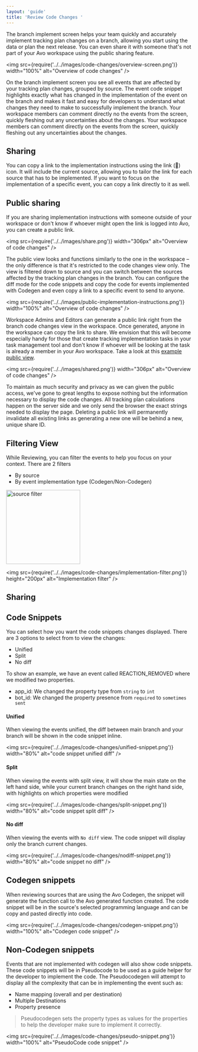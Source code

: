 ```yaml
---
layout: 'guide'
title: 'Review Code Changes '
---
```


The branch implement screen helps your team quickly and accurately implement tracking plan changes on a branch, allowing you start using the data or plan the next release. You can even share it with someone that's not part of your Avo workspace using the public sharing feature.

<img
  src={require('../../images/code-changes/overview-screen.png')}
  width="100%"
  alt="Overview of code changes"
/>

On the branch implement screen you see all events that are affected by your tracking plan changes, grouped by source. The event code snippet highlights exactly what has changed in the implementation of the event on the branch and makes it fast and easy for developers to understand what changes they need to make to successfully implement the branch. Your workspace members can comment directly no the events from the screen, quickly fleshing out any uncertainties about the changes. Your workspace members can comment directly on the events from the screen, quickly fleshing out any uncertainties about the changes. 

## Sharing

You can copy a link to the implementation instructions using the link (🔗) icon. It will include the current source, allowing you to tailor the link for each source that has to be implemented. If you want to focus on the implementation of a specific event, you can copy a link directly to it as well.

## Public sharing

If you are sharing implementation instructions with someone outside of your workspace or don't know if whoever might open the link is logged into Avo, you can create a public link. 

<img
  src={require('../../images/share.png')}
  width="306px"
  alt="Overview of code changes"
/>

The public view looks and functions similarly to the one in the workspace – the only difference is that it's restricted to the code changes view only. The view is filtered down to source and you can switch between the sources affected by the tracking plan changes in the branch. You can configure the diff mode for the code snippets and copy the code for events implemented with Codegen and even copy a link to a specific event to send to anyone.

<img
  src={require('../../images/public-implementation-instructions.png')}
  width="100%"
  alt="Overview of code changes"
/>

Workspace Admins and Editors can generate a public link right from the branch code changes view in the workspace. Once generated, anyone in the workspace can copy the link to share. We envision that this will become especially handy for those that create tracking implementation tasks in your task management tool and don't know if whoever will be looking at the task is already a member in your Avo workspace. Take a look at this [example public view](https://www.avo.app/s/TZ0YwKaQ9).

<img
  src={require('../../images/shared.png')}
  width="306px"
  alt="Overview of code changes"
/>

To maintain as much security and privacy as we can given the public access, we've gone to great lengths to expose nothing but the information necessary to display the code changes. All tracking plan calculations happen on the server side and we only send the browser the exact strings needed to display the page. Deleting a public link will permanently invalidate all existing links as generating a new one will be behind a new, unique share ID.


## Filtering View

While Reviewing, you can filter the events to help you focus on your context.
There are 2 filters

- By source
- By event implementation type (Codegen/Non-Codegen)

<div style={{height: '200px', width: '500px', display: 'flex', flexDirection: 'row'}}>
<img
  src={require('../../images/code-changes/source-filter.png')}
  height="200px"
  alt="source filter"
/>

<div style={{ width: '50px' }} />

<img
  src={require('../../images/code-changes/implementation-filter.png')}
  height="200px"
  alt="Implementation filter"
/>
</div>

## Sharing



## Code Snippets

You can select how you want the code snippets changes displayed.
There are 3 options to select from to view the changes:

- Unified
- Split
- No diff

To show an example, we have an event called REACTION_REMOVED where we modified two properties.

- app_id: We changed the property type from `string` to `int`
- bot_id: We changed the property presence from `required` to `sometimes sent`

#### Unified

When viewing the events unified, the diff between main branch and your branch will be shown in the code snippet inline.

<img
  src={require('../../images/code-changes/unified-snippet.png')}
  width="80%"
  alt="code snippet unified diff"
/>

#### Split

When viewing the events with split view, it will show the main state on the left hand side, while your current branch changes on the right hand side, with highlights on which properties were modified

<img
  src={require('../../images/code-changes/split-snippet.png')}
  width="80%"
  alt="code snippet split diff"
/>

#### No diff

When viewing the events with `No diff` view. The code snippet will display only the branch current changes.

<img
  src={require('../../images/code-changes/nodiff-snippet.png')}
  width="80%"
  alt="code snippet no diff"
/>

## Codegen snippets

When reviewing sources that are using the Avo Codegen, the snippet will generate the function call to the Avo generated function created. The code snippet will be in the source's selected programming language and can be copy and pasted directly into code.

<img
  src={require('../../images/code-changes/codegen-snippet.png')}
  width="100%"
  alt="Codegen code snippet"
/>

## Non-Codegen snippets

Events that are not implemented with codegen will also show code snippets.
These code snippets will be in Pseudocode to be used as a guide helper for the developer to implement the code.
The Pseudocodegen will attempt to display all the complexity that can be in implementing the event such as:

- Name mapping (overall and per destination)
- Multiple Destinations
- Property presence

> Pseudocodegen sets the property types as values for the properties to help the developer make sure to implement it correctly.

<img
  src={require('../../images/code-changes/pseudo-snippet.png')}
  width="100%"
  alt="PseudoCode code snippet"
/>

